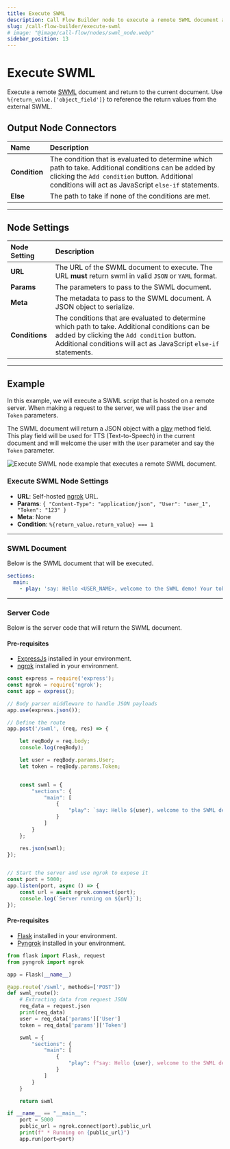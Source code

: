 ```yaml
---
title: Execute SWML
description: Call Flow Builder node to execute a remote SWML document and return to the current document.
slug: /call-flow-builder/execute-swml
# image: "@image/call-flow/nodes/swml_node.webp"
sidebar_position: 13
---
```


# Execute SWML

Execute a remote [SWML](/swml) document and return to the current document.
Use `%{return_value.['object_field']}` to reference the return values from the external SWML.

## **Output Node Connectors**

| Name          | Description                                                                                                                                                                                                    |
|:--------------|:---------------------------------------------------------------------------------------------------------------------------------------------------------------------------------------------------------------|
| **Condition** | The condition that is evaluated to determine which path to take. Additional conditions can be added by clicking the `Add condition` button. Additional conditions will act as JavaScript `else-if` statements. |
| **Else**      | The path to take if none of the conditions are met.                                                                                                                                                            |

---

## **Node Settings**

| Node Setting   | Description                                                                                                                                                                                                      |
|:---------------|:-----------------------------------------------------------------------------------------------------------------------------------------------------------------------------------------------------------------|
| **URL**        | The URL of the SWML document to execute. The URL **must** return swml in valid `JSON` or `YAML` format.                                                                                                          |
| **Params**     | The parameters to pass to the SWML document.                                                                                                                                                                     |
| **Meta**       | The metadata to pass to the SWML document. A JSON object to serialize.                                                                                                                                           |
| **Conditions** | The conditions that are evaluated to determine which path to take. Additional conditions can be added by clicking the `Add condition` button. Additional conditions will act as JavaScript `else-if` statements. |

---


## **Example**

In this example, we will execute a SWML script that is hosted on a remote server.
When making a request to the server, we will pass the `User` and `Token` parameters.

The SWML document will return a JSON object with a [play](/swml/methods/play) method field.
This play field will be used for TTS (Text-to-Speech) in the current document
and will welcome the user with the `User` parameter and say the `Token` parameter.


<Frame caption="Call Flow using the Execute SWML node." ogImage>

![Execute SWML node example that executes a remote SWML document.](@image/call-flow/nodes/swml_node.webp)

</Frame>


### Execute SWML Node Settings

- **URL**: Self-hosted [ngrok](https://ngrok.com/) URL.
- **Params**: `{ "Content-Type": "application/json", "User": "user_1", "Token": "123" }`
- **Meta**: None
- **Condition**: `%{return_value.return_value} === 1`

---

### SWML Document

Below is the SWML document that will be executed.

```yaml andJSON
sections:
  main:
    - play: 'say: Hello <USER_NAME>, welcome to the SWML demo! Your token is <TOKEN>!'
```

---

### Server Code

Below is the server code that will return the SWML document.

<Tabs>
<TabItem value="node" label="Node.js">

#### Pre-requisites

- [ExpressJs](https://expressjs.com/) installed in your environment.
- [ngrok](https://www.npmjs.com/package/ngrok) installed in your environment.


```js
const express = require('express');
const ngrok = require('ngrok');
const app = express();

// Body parser middleware to handle JSON payloads
app.use(express.json());

// Define the route
app.post('/swml', (req, res) => {

    let reqBody = req.body;
    console.log(reqBody);

    let user = reqBody.params.User;
    let token = reqBody.params.Token;


    const swml = {
        "sections": {
            "main": [
                {
                    "play": `say: Hello ${user}, welcome to the SWML demo! Your token is ${token}!`
                }
            ]
        }
    };

    res.json(swml);
});


// Start the server and use ngrok to expose it
const port = 5000;
app.listen(port, async () => {
    const url = await ngrok.connect(port);
    console.log(`Server running on ${url}`);
});
```

</TabItem>
<TabItem value="python" label="Python">

#### Pre-requisites

- [Flask](https://flask.palletsprojects.com/en/3.0.x/installation/#install-flask) installed in your environment.
- [Pyngrok](https://pypi.org/project/pyngrok/) installed in your environment.

```python
from flask import Flask, request
from pyngrok import ngrok

app = Flask(__name__)

@app.route('/swml', methods=['POST'])
def swml_route():
    # Extracting data from request JSON
    req_data = request.json
    print(req_data)
    user = req_data['params']['User']
    token = req_data['params']['Token']

    swml = {
        "sections": {
            "main": [
                {
                    "play": f"say: Hello {user}, welcome to the SWML demo! Your token is {token}!"
                }
            ]
        }
    }

    return swml

if __name__ == "__main__":
    port = 5000
    public_url = ngrok.connect(port).public_url
    print(f" * Running on {public_url}")
    app.run(port=port)
```

</TabItem>
</Tabs>


